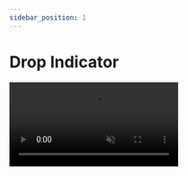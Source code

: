 ```yaml
---
sidebar_position: 1
---
```


# Drop Indicator


<video autoPlay loop muted src={dropIndicatorVideo} />

## Overview

The **Drop Indicator** component is used to indicate the position **where the active item will be dropped** after being released.

You can customize the default drop indicator just by using the `dropIndicatorStyle` prop of the sortable component.

This documentation page focuses on a more advanced customization where you can pass a custom `DropIndicatorComponent` to the sortable component.

## Usage

This is the simplest implementation of the **Drop Indicator** component where we use the default `style` prop and just change the `borderRadius`.

```tsx
import { View } from 'react-native';
import type { DropIndicatorComponentProps } from 'react-native-sortable';

function CustomDropIndicator({
  style // style from the `dropIndicatorStyle` prop or a default style
}: DropIndicatorComponentProps) {
  return <View style={[style, { borderRadius: '100%' }]} />;
}

export default function Grid() {
  return (
    <Sortable.Grid
      DropIndicatorComponent={CustomDropIndicator}
      // ... other props
    />
  );
}
```

## Props

Props in the `DropIndicatorComponentProps` type.

### activationProgress

A shared value that represents the **long-press activation state** of an item. This value animates from **0 to 1** during the long-press gesture, before the dragging interaction begins. You can use this value to create **smooth visual transitions** or feedback during the activation phase.

- `0`: Item is **not being pressed**
- `1`: Item has been **fully activated** and is ready to be dragged

| type                  | default |
| --------------------- | ------- |
| `SharedValue<number>` | 0       |

### touchedItemKey

A shared value that represents the **key of the item that is currently being touched**. This value is updated when the touched item activation animation starts.

| type                          | default |
| ----------------------------- | ------- |
| `SharedValue<string \| null>` | null    |

### dropIndex

A shared value that represents the **index** of the active item at which it will be **positioned after being released**.

| type                  | default |
| --------------------- | ------- |
| `SharedValue<number>` | 0       |

### dropPosition

A shared value that represents the **absolute position** of the active item at which it will be **positioned after being released**.

| type                  | default       |
| --------------------- | ------------- |
| `SharedValue<Vector>` | \{x: 0, y: 0} |

### orderedItemKeys

An array of strings representing the keys of the items in the sortable component in their **current sort order**.

| type                         | default |
| ---------------------------- | ------- |
| `SharedValue<Array<string>>` | []      |

### style

Style of the drop indicator. This is typically used to **customize the appearance** of the default drop indicator component.

| type        | default |
| ----------- | ------- |
| `ViewStyle` | YES\*   |

\* The default style is passed only if not overridden by the `dropIndicatorStyle` prop. It looks like this:

```ts
{
  backgroundColor: 'rgba(0, 0, 0, 0.1)',
  borderColor: 'black',
  borderRadius: 10,
  borderStyle: 'dashed',
  borderWidth: 2,
  flex: 1
}
```
